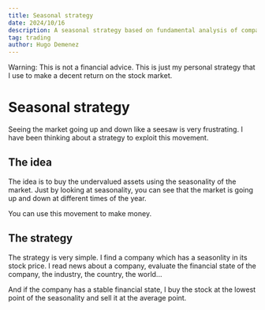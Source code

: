 ```yaml
---
title: Seasonal strategy
date: 2024/10/16
description: A seasonal strategy based on fundamental analysis of companies
tag: trading
author: Hugo Demenez
---
```


Warning: This is not a financial advice. This is just my personal strategy that I use to make a decent return on the stock market.

# Seasonal strategy

Seeing the market going up and down like a seesaw is very frustrating.
I have been thinking about a strategy to exploit this movement.

## The idea

The idea is to buy the undervalued assets using the seasonality of the market.
Just by looking at seasonality, you can see that the market is going up and down at different times of the year.

You can use this movement to make money.

## The strategy

The strategy is very simple.
I find a company which has a seasonlity in its stock price.
I read news about a company, evaluate the financial state of the company, the industry, the country, the world...

And if the company has a stable financial state, I buy the stock at the lowest point of the seasonality and sell it at the average point.
